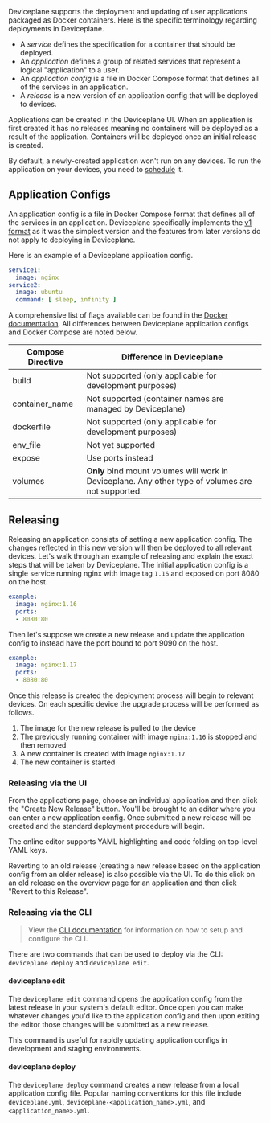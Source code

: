 
<Docs title="Deploying">

Deviceplane supports the deployment and updating of user applications packaged as Docker containers. Here is the specific terminology regarding deployments in Deviceplane.

 - A *service* defines the specification for a container that should be deployed.
 - An *application* defines a group of related services that represent a logical "application" to a user.
 - An *application config* is a file in Docker Compose format that defines all of the services in an application.
 - A *release* is a new version of an application config that will be deployed to devices.

Applications can be created in the Deviceplane UI. When an application is first created it has no releases meaning no containers will be deployed as a result of the application. Containers will be deployed once an initial release is created.

By default, a newly-created application won't run on any devices. To run the application on your devices, you need to [schedule](./scheduling) it.

## Application Configs

An application config is a file in Docker Compose format that defines all of the services in an application. Deviceplane specifically implements the [v1 format](https://docs.docker.com/compose/compose-file/compose-file-v1/) as it was the simplest version and the features from later versions do not apply to deploying in Deviceplane.

Here is an example of a Deviceplane application config.

```yaml
service1:
  image: nginx
service2:
  image: ubuntu
  command: [ sleep, infinity ]
```

A comprehensive list of flags available can be found in the [Docker documentation](https://docs.docker.com/compose/compose-file/compose-file-v1/). All differences between Deviceplane application configs and Docker Compose are noted below.

| Compose Directive | Difference in Deviceplane                                                                          |
| ----------------- | --------------------------------------------------------------------------------------------------- |
| build           | Not supported (only applicable for development purposes)                                           |
| container_name  | Not supported (container names are managed by Deviceplane)                                         |
| dockerfile      | Not supported (only applicable for development purposes)                                           |
| env_file        | Not yet supported                                                                                  |
| expose          | Use ports instead                                                                                  |
| volumes         | **Only** bind mount volumes will work in Deviceplane. Any other type of volumes are not supported. |

## Releasing

Releasing an application consists of setting a new application config. The changes reflected in this new version will then be deployed to all relevant devices. Let's walk through an example of releasing and explain the exact steps that will be taken by Deviceplane. The initial application config is a single service running nginx with image tag `1.16` and exposed on port 8080 on the host.

```yaml
example:
  image: nginx:1.16
  ports:
  - 8080:80
```

Then let's suppose we create a new release and update the application config to instead have the port bound to port 9090 on the host.

```yaml
example:
  image: nginx:1.17
  ports:
  - 8080:80
```

Once this release is created the deployment process will begin to relevant devices. On each specific device the upgrade process will be performed as follows.

1. The image for the new release is pulled to the device
2. The previously running container with image `nginx:1.16` is stopped and then removed
3. A new container is created with image `nginx:1.17`
4. The new container is started

### Releasing via the UI

From the applications page, choose an individual application and then click the "Create New Release" button. You'll be brought to an editor where you can enter a new application config. Once submitted a new release will be created and the standard deployment procedure will begin.

The online editor supports YAML highlighting and code folding on top-level YAML keys.

Reverting to an old release (creating a new release based on the application config from an older release) is also possible via the UI. To do this click on an old release on the overview page for an application and then click "Revert to this Release".

### Releasing via the CLI

> View the [CLI documentation](/docs/operating/cli) for information on how to setup and configure the CLI.

There are two commands that can be used to deploy via the CLI: `deviceplane deploy` and `deviceplane edit`.

#### deviceplane edit

The `deviceplane edit` command opens the application config from the latest release in your system's default editor. Once open you can make whatever changes you'd like to the application config and then upon exiting the editor those changes will be submitted as a new release.

This command is useful for rapidly updating application configs in development and staging environments.

#### deviceplane deploy

The `deviceplane deploy` command creates a new release from a local application config file. Popular naming conventions for this file include `deviceplane.yml`, `deviceplane-<application_name>.yml`, and `<application_name>.yml`.

</Docs>
